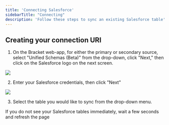 ```yaml
---
title: 'Connecting Salesforce'
sidebarTitle: "Connecting"
description: 'Follow these steps to sync an existing Salesforce table'
---
```


## Creating your connection URI

1. On the Bracket web-app, for either the primary or secondary source, select "Unified Schemas (Beta)" from the drop-down, click "Next," then click on the Salesforce logo on the next screen. 

<Example>
  <img class="rounded-md w-full" src="/img/salesforce-1.png" />
</Example>

2. Enter your Salesforce credentials, then click "Next"

<Example>
  <img class="rounded-md w-full" src="/img/salesforce-2.png" />
</Example>

3. Select the table you would like to sync from the drop-down menu. 

<Tip>If you do not see your Salesforce tables immediately, wait a few seconds and refresh the page</Tip>